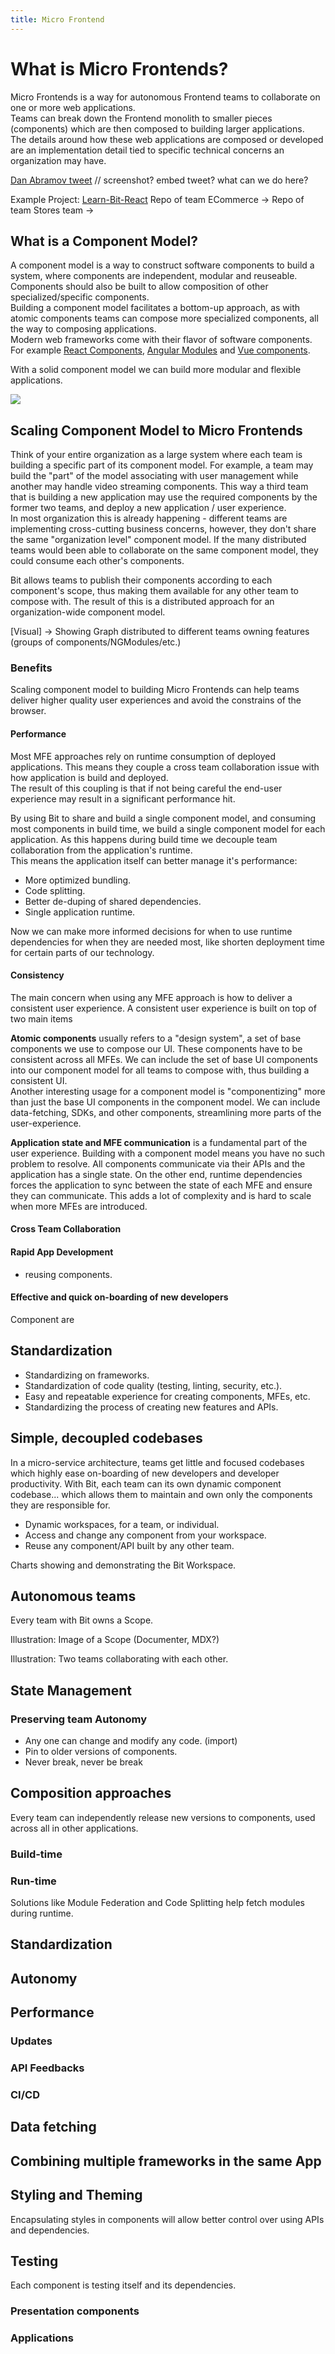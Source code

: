 ```yaml
---
title: Micro Frontend
---
```



# What is Micro Frontends?

Micro Frontends is a way for autonomous Frontend teams to collaborate on one or more web applications.  
Teams can break down the Frontend monolith to smaller pieces (components) which are then composed to building larger applications.  
The details around how these web applications are composed or developed are an implementation detail tied to specific technical concerns an organization may have.

[Dan Abramov tweet](https://twitter.com/dan_abramov/status/1132493678730252288?lang=en) // screenshot? embed tweet? what can we do here?

Example Project: [Learn-Bit-React](/)
Repo of team ECommerce -> 
Repo of team Stores team -> 

## What is a Component Model?

A component model is a way to construct software components to build a system, where components are independent, modular and reuseable. Components should also be built to allow composition of other specialized/specific components.  
Building a component model facilitates a bottom-up approach, as with atomic components teams can compose more specialized components, all the way to composing applications.  
Modern web frameworks come with their flavor of software components. For example [React Components](https://reactjs.org/docs/components-and-props.html), [Angular Modules](https://angular.io/guide/feature-modules) and [Vue components](https://vuejs.org/v2/guide/components.html).

With a solid component model we can build more modular and flexible applications.

<Image src={depGraph} />

## Scaling Component Model to Micro Frontends

Think of your entire organization as a large system where each team is building a specific part of its component model. For example, a team may build the "part" of the model associating with user management while another may handle video streaming components. This way a third team that is building a new application may use the required components by the former two teams, and deploy a new application / user experience.  
In most organization this is already happening - different teams are implementing cross-cutting business concerns, however, they don't share the same "organization level" component model. If the many distributed teams would been able to collaborate on the same component model, they could consume each other's components.

Bit allows teams to publish their components according to each component's scope, thus making them available for any other team to compose with. The result of this is a distributed approach for an organization-wide component model.

[Visual] -> Showing Graph distributed to different teams owning features (groups of components/NGModules/etc.)

### Benefits

Scaling component model to building Micro Frontends can help teams deliver higher quality user experiences and avoid the constrains of
the browser.  

#### Performance

Most MFE approaches rely on runtime consumption of deployed applications. This means they couple a cross team collaboration issue with how application is build and deployed.  
The result of this coupling is that if not being careful the end-user experience may result in a significant performance hit.



By using Bit to share and build a single component model, and consuming most components in build time, we build a single component model for each application. As this happens during build time we decouple team collaboration from the application's runtime.  
This means the application itself can better manage it's performance:

- More optimized bundling.
- Code splitting.
- Better de-duping of shared dependencies.
- Single application runtime.

Now we can make more informed decisions for when to use runtime dependencies for when they are needed most, like shorten deployment time for certain parts of our technology.

#### Consistency

The main concern when using any MFE approach is how to deliver a consistent user experience. A consistent user experience is built on top of two main items

**Atomic components** usually refers to a "design system", a set of base components we use to compose our UI. These components have to be consistent across all MFEs. We can include the set of base UI components into our component model for all teams to compose with, thus building a consistent UI.  
Another interesting usage for a component model is "componentizing" more than just the base UI components in the component model. We can include data-fetching, SDKs, and other components, streamlining more parts of the user-experience.

**Application state and MFE communication** is a fundamental part of the user experience. Building with a component model means you have no such problem to resolve. All components communicate via their APIs and the application has a single state. On the other end, runtime dependencies forces the application to sync between the state of each MFE and ensure they can communicate. This adds a lot of complexity and is hard to scale when more MFEs are introduced.

#### Cross Team Collaboration

#### Rapid App Development

- reusing components.


#### Effective and quick on-boarding of new developers

Component are 

## Standardization

- Standardizing on frameworks.
- Standardization of code quality (testing, linting, security, etc.).
- Easy and repeatable experience for creating components, MFEs, etc.
- Standardizing the process of creating new features and APIs.

## Simple, decoupled codebases

In a micro-service architecture, teams get little and focused codebases which highly ease on-boarding of new developers
and developer productivity.
With Bit, each team can its own dynamic component codebase... which allows them to maintain and own only the components they
are responsible for.

- Dynamic workspaces, for a team, or individual.
- Access and change any component from your workspace.
- Reuse any component/API built by any other team. 

Charts showing and demonstrating the Bit Workspace.

## Autonomous teams
Every team with Bit owns a Scope.


Illustration: Image of a Scope (Documenter, MDX?)

Illustration: Two teams collaborating with each other.

## State Management

### Preserving team Autonomy

- Any one can change and modify any code. (import)
- Pin to older versions of components.
- Never break, never be break


## Composition approaches
Every team can independently release new versions to components, used across all in other applications. 

### Build-time


### Run-time
Solutions like Module Federation and Code Splitting help fetch modules during runtime. 


## Standardization

## Autonomy

## Performance

### Updates

### API Feedbacks

### CI/CD

## Data fetching

## Combining multiple frameworks in the same App

## Styling and Theming
Encapsulating styles in components will allow better control over using APIs and dependencies.

## Testing
Each component is testing itself and its dependencies.

### Presentation components

### Applications
